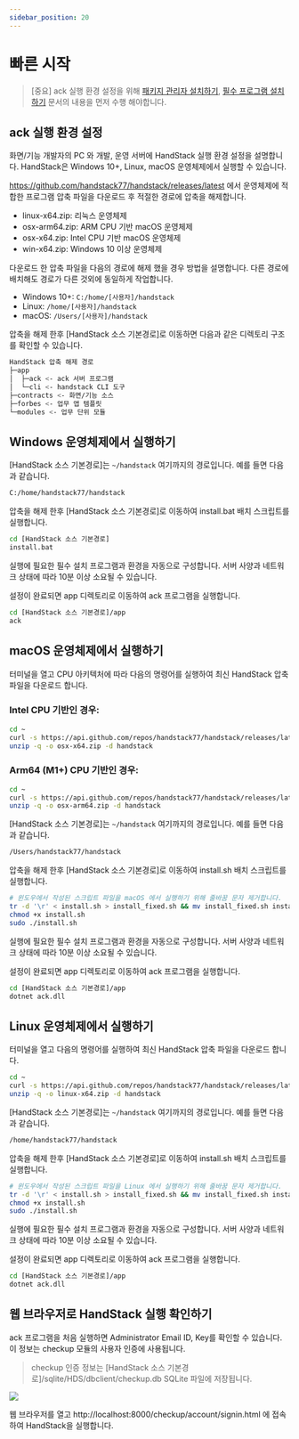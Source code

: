 ```yaml
---
sidebar_position: 20
---
```


# 빠른 시작

> [중요] ack 실행 환경 설정을 위해 [패키지 관리자 설치하기](/docs/startup/install/패키지-관리자-설치하기), [필수 프로그램 설치하기](/docs/startup/install/필수-프로그램-설치하기) 문서의 내용을 먼저 수행 해야합니다.

## ack 실행 환경 설정

화면/기능 개발자의 PC 와 개발, 운영 서버에 HandStack 실행 환경 설정을 설명합니다. HandStack은 Windows 10+, Linux, macOS 운영체제에서 실행할 수 있습니다.

https://github.com/handstack77/handstack/releases/latest 에서 운영체제에 적합한 프로그램 압축 파일을 다운로드 후 적절한 경로에 압축을 해제합니다.

* linux-x64.zip: 리눅스 운영체제
* osx-arm64.zip: ARM CPU 기반 macOS 운영체제
* osx-x64.zip: Intel CPU 기반 macOS 운영체제
* win-x64.zip: Windows 10 이상 운영체제

다운로드 한 압축 파일을 다음의 경로에 해제 했을 경우 방법을 설명합니다. 다른 경로에 배치해도 경로가 다른 것외에 동일하게 작업합니다.

- Windows 10+: `C:/home/[사용자]/handstack`
- Linux: `/home/[사용자]/handstack`
- macOS: `/Users/[사용자]/handstack`

압축을 해제 한후 [HandStack 소스 기본경로]로 이동하면 다음과 같은 디렉토리 구조를 확인할 수 있습니다.

```bash
HandStack 압축 해제 경로
├─app
│  ├─ack <- ack 서버 프로그램
│  └─cli <- handstack CLI 도구
├─contracts <- 화면/기능 소스
├─forbes <- 업무 앱 템플릿
└─modules <- 업무 단위 모듈
```

## Windows 운영체제에서 실행하기

[HandStack 소스 기본경로]는 `~/handstack` 여기까지의 경로입니다. 예를 들면 다음과 같습니다.

```bash
C:/home/handstack77/handstack
```

압축을 해제 한후 [HandStack 소스 기본경로]로 이동하여 install.bat 배치 스크립트를 실행합니다.
```bash
cd [HandStack 소스 기본경로]
install.bat
```

실행에 필요한 필수 설치 프로그램과 환경을 자동으로 구성합니다. 서버 사양과 네트워크 상태에 따라 10분 이상 소요될 수 있습니다.

설정이 완료되면 app 디렉토리로 이동하여 ack 프로그램을 실행합니다.
```bash
cd [HandStack 소스 기본경로]/app
ack
```

## macOS 운영체제에서 실행하기

터미널을 열고 CPU 아키텍처에 따라 다음의 명령어를 실행하여 최신 HandStack 압축 파일을 다운로드 합니다.

### Intel CPU 기반인 경우:

```bash
cd ~
curl -s https://api.github.com/repos/handstack77/handstack/releases/latest | grep "browser_download_url.*osx-x64.zip" | cut -d : -f 2,3 | tr -d \" | xargs -n 1 curl -L -o osx-x64.zip
unzip -q -o osx-x64.zip -d handstack
```

### Arm64 (M1+) CPU 기반인 경우:

```bash
cd ~
curl -s https://api.github.com/repos/handstack77/handstack/releases/latest | grep "browser_download_url.*osx-arm64.zip" | cut -d : -f 2,3 | tr -d \" | xargs -n 1 curl -L -o osx-arm64.zip
unzip -q -o osx-arm64.zip -d handstack
```

[HandStack 소스 기본경로]는 `~/handstack` 여기까지의 경로입니다. 예를 들면 다음과 같습니다.

```bash
/Users/handstack77/handstack
```

압축을 해제 한후 [HandStack 소스 기본경로]로 이동하여 install.sh 배치 스크립트를 실행합니다.
```bash
# 윈도우에서 작성된 스크립트 파일을 macOS 에서 실행하기 위해 줄바꿈 문자 제거합니다.
tr -d '\r' < install.sh > install_fixed.sh && mv install_fixed.sh install.sh
chmod +x install.sh
sudo ./install.sh
```

실행에 필요한 필수 설치 프로그램과 환경을 자동으로 구성합니다. 서버 사양과 네트워크 상태에 따라 10분 이상 소요될 수 있습니다.

설정이 완료되면 app 디렉토리로 이동하여 ack 프로그램을 실행합니다.
```bash
cd [HandStack 소스 기본경로]/app
dotnet ack.dll
```

## Linux 운영체제에서 실행하기

터미널을 열고 다음의 명령어를 실행하여 최신 HandStack 압축 파일을 다운로드 합니다.

```bash
cd ~
curl -s https://api.github.com/repos/handstack77/handstack/releases/latest | grep "browser_download_url.*linux-x64.zip" | cut -d : -f 2,3 | tr -d \" | xargs -n 1 curl -L -o linux-x64.zip
unzip -q -o linux-x64.zip -d handstack
```

[HandStack 소스 기본경로]는 `~/handstack` 여기까지의 경로입니다. 예를 들면 다음과 같습니다.

```bash
/home/handstack77/handstack
```

압축을 해제 한후 [HandStack 소스 기본경로]로 이동하여 install.sh 배치 스크립트를 실행합니다.
```bash
# 윈도우에서 작성된 스크립트 파일을 Linux 에서 실행하기 위해 줄바꿈 문자 제거합니다.
tr -d '\r' < install.sh > install_fixed.sh && mv install_fixed.sh install.sh
chmod +x install.sh
sudo ./install.sh
```

실행에 필요한 필수 설치 프로그램과 환경을 자동으로 구성합니다. 서버 사양과 네트워크 상태에 따라 10분 이상 소요될 수 있습니다.

설정이 완료되면 app 디렉토리로 이동하여 ack 프로그램을 실행합니다.
```bash
cd [HandStack 소스 기본경로]/app
dotnet ack.dll
```

## 웹 브라우저로 HandStack 실행 확인하기

ack 프로그램을 처음 실행하면 Administrator Email ID, Key를 확인할 수 있습니다. 이 정보는 checkup 모듈의 사용자 인증에 사용됩니다.

> checkup 인증 정보는 [HandStack 소스 기본경로]/sqlite/HDS/dbclient/checkup.db SQLite 파일에 저장됩니다.

![](img/start-ack.png)

웹 브라우저를 열고 http://localhost:8000/checkup/account/signin.html 에 접속하여 HandStack을 실행합니다.